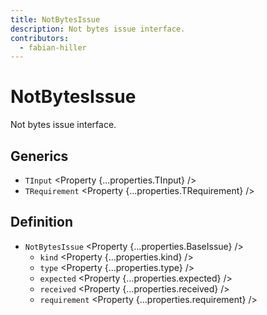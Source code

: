 ```yaml
---
title: NotBytesIssue
description: Not bytes issue interface.
contributors:
  - fabian-hiller
---
```



# NotBytesIssue

Not bytes issue interface.

## Generics

- `TInput` <Property {...properties.TInput} />
- `TRequirement` <Property {...properties.TRequirement} />

## Definition

- `NotBytesIssue` <Property {...properties.BaseIssue} />
  - `kind` <Property {...properties.kind} />
  - `type` <Property {...properties.type} />
  - `expected` <Property {...properties.expected} />
  - `received` <Property {...properties.received} />
  - `requirement` <Property {...properties.requirement} />
